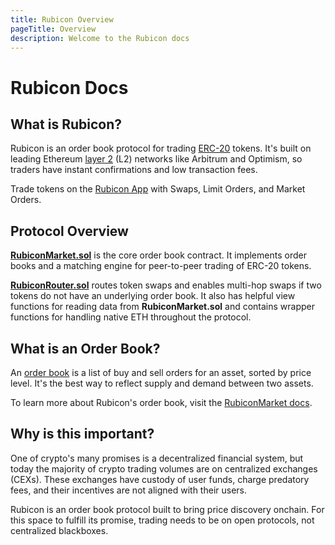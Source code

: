 ```yaml
---
title: Rubicon Overview
pageTitle: Overview
description: Welcome to the Rubicon docs
---
```


# Rubicon Docs


<QuickLinks>
	<QuickLink 
		title="FAQ" 
		icon="installation" 
		href="/faq" 
		description="New to Rubicon? Visit our Frequently Asked Questions"></QuickLink>
	<QuickLink
		title="Guides"
		icon="openBook"
		href="/guides/trade/trade"
		description="Learn to Swap, Trade, and Earn on Rubicon!"
	></QuickLink>
	<QuickLink
		title="RubiconMarket"
		icon="plugins"
		href="/protocol/rubicon-market/contract-overview"
		description="Overview of the order book contract"
	></QuickLink>
	<QuickLink
		title="APIs"
		icon="layers"
		href="/api-guides/subgraphs/subgraphs"
		description="SDKs and Subgraphs"
	></QuickLink>
</QuickLinks>

## What is Rubicon?

Rubicon is an order book protocol for trading [ERC-20](https://ethereum.org/en/developers/docs/standards/tokens/erc-20/) tokens. It's built on leading Ethereum [layer 2](https://ethereum.org/en/layer-2/) (L2) networks like Arbitrum and Optimism, so traders have instant confirmations and low transaction fees.

Trade tokens on the [Rubicon App](https://app.rubicon.finance/) with Swaps, Limit Orders, and Market Orders.

## Protocol Overview

[**RubiconMarket.sol**](/protocol/rubicon-market/contract-overview) is the core order book contract. It implements order books and a matching engine for peer-to-peer trading of ERC-20 tokens.

[**RubiconRouter.sol**](/protocol/rubicon-router/rubicon-router) routes token swaps and enables multi-hop swaps if two tokens do not have an underlying order book. It also has helpful view functions for reading data from **RubiconMarket.sol** and contains wrapper functions for handling native ETH throughout the protocol.

## What is an Order Book?

An [order book](https://en.wikipedia.org/wiki/Order_book) is a list of buy and sell orders for an asset, sorted by price level. It's the best way to reflect supply and demand between two assets. 

To learn more about Rubicon's order book, visit the [RubiconMarket docs](/protocol/rubicon-market/contract-overview).

## Why is this important?

One of crypto's many promises is a decentralized financial system, but today the majority of crypto trading volumes are on centralized exchanges (CEXs). These exchanges have custody of user funds, charge predatory fees, and their incentives are not aligned with their users.

Rubicon is an order book protocol built to bring price discovery onchain. For this space to fulfill its promise, trading needs to be on open protocols, not centralized blackboxes.
